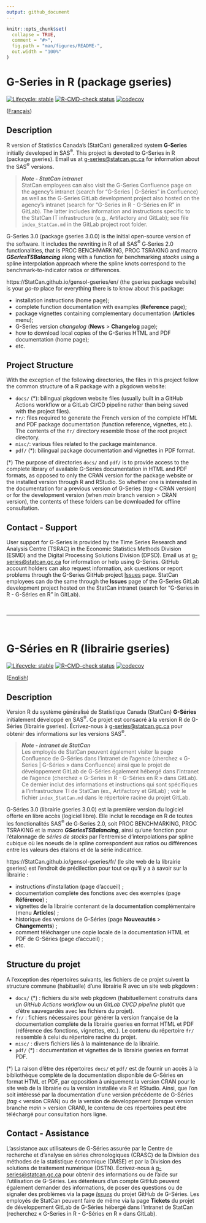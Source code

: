 ```yaml
---
output: github_document
---
```


<!-- README.md is generated from README.Rmd. Please edit that file -->

```r
knitr::opts_chunk$set(
  collapse = TRUE,
  comment = "#>",
  fig.path = "man/figures/README-",
  out.width = "100%"
)
```


# G-Series in R (package gseries)

<!-- badges: start -->

<!-- [![CRAN status](https://www.r-pkg.org/badges/version/gseries)](https://cran.r-project.org/package=gseries) -->
[![Lifecycle: stable](man/figures/lifecycle-stable.svg)](https://lifecycle.r-lib.org/articles/stages.html)
[![R-CMD-check status](https://github.com/StatCan/gensol-gseries/actions/workflows/R-CMD-check.yaml/badge.svg?branch=main)](https://github.com/StatCan/gensol-gseries/actions/workflows/R-CMD-check.yaml?query=branch%3Amain)
[![codecov](https://codecov.io/gh/StatCan/gensol-gseries/graph/badge.svg?token=ZUL7LPM7EV)](https://codecov.io/gh/StatCan/gensol-gseries?branch=main)

<!-- badges: end -->

([Français](#g-s%C3%A9ries-en-r-librairie-gseries))


## Description
R version of Statistics Canada's (StatCan) generalized system **G-Series** initially developed in SAS^®^. This project is devoted to G-Series in R (package gseries). Email us at [g-series@statcan.gc.ca](mailto:g-series@statcan.gc.ca) for information about the SAS^®^ versions. 

> _**Note - StatCan intranet**_\
> StatCan employees can also visit the G-Series Confluence page on the agency's intranet (search for "G-Series | G-Séries" in Confluence) as well as the G-Series GitLab development project also hosted on the agency's intranet (search for "G-Series in R - G-Séries en R" in GitLab). The latter includes information and instructions specific to the StatCan IT infrastructure (e.g., Artifactory and GitLab); see file `index_StatCan.md` in the GitLab project root folder.

G-Series 3.0 (package gseries 3.0.0) is the initial open-source version of the software. It includes the rewriting in R of all SAS^®^ G<span>&#8209;</span>Series 2.0 functionalities, that is PROC BENCHMARKING, PROC TSRAKING and macro _**GSeriesTSBalancing**_ along with a function for benchmarking *stocks* using a spline interpolation approach where the spline knots correspond to the benchmark-to-indicator ratios or differences.

https://StatCan.github.io/gensol-gseries/en/ (the gseries package website) is your *go-to* place for everything there is to know about this package:

* installation instructions (home page);
* complete function documentation with examples (**Reference** page);
* package vignettes containing complementary documentation (**Articles** menu);
* G-Series version *changelog* (**News** > **Changelog** page);
* how to download local copies of the G-Series HTML and PDF documentation (home page);
* etc.


## Project Structure
With the exception of the following directories, the files in this project follow the common structure of a R package with a pkgdown website:

* `docs/` (\*): bilingual pkgdown website files (usually built in a GitHub Actions workflow or a GitLab CI/CD pipeline rather than being saved with the project files).
* `fr/`: files required to generate the French version of the complete HTML and PDF package documentation (function reference, vignettes, etc.). The contents of the `fr/` directory resemble those of the root project directory.
* `misc/`: various files related to the package maintenance.
* `pdf/` (\*): bilingual package documentation and vignettes in PDF format.

(\*) The purpose of directories `docs/` and `pdf/` is to provide access to the complete library of available G-Series documentation in HTML and PDF formats, as opposed to only the CRAN version for the package website or the installed version through R and RStudio. So whether one is interested in the documentation for a previous version of G-Series (*tag* < CRAN version) or for the development version (when *main* branch version > CRAN version), the contents of these folders can be downloaded for offline consultation.


## Contact - Support
User support for G-Series is provided by the Time Series Research and Analysis Centre (TSRAC) in the Economic Statistics Methods Division (ESMD) and the Digital Processing Solutions Division (DPSD). Email us at [g-series@statcan.gc.ca](mailto:g-series@statcan.gc.ca) for information or help using G-Series. GitHub account holders can also request information, ask questions or report problems through the G-Series GitHub project [Issues](https://github.com/StatCan/gensol-gseries/issues) page. StatCan employees can do the same through the **Issues** page of the G-Series GitLab development project hosted on the StatCan intranet (search for "G-Series in R - G-Séries en R" in GitLab).

<br>

***

<br>


# G-Séries en R (librairie gseries)

<!-- badges: start -->

<!-- [![CRAN status](https://www.r-pkg.org/badges/version/gseries)](https://cran.r-project.org/package=gseries) -->
[![Lifecycle: stable](man/figures/lifecycle-stable.svg)](https://lifecycle.r-lib.org/articles/stages.html)
[![R-CMD-check status](https://github.com/StatCan/gensol-gseries/actions/workflows/R-CMD-check.yaml/badge.svg?branch=main)](https://github.com/StatCan/gensol-gseries/actions/workflows/R-CMD-check.yaml?query=branch%3Amain)
[![codecov](https://codecov.io/gh/StatCan/gensol-gseries/graph/badge.svg?token=ZUL7LPM7EV)](https://codecov.io/gh/StatCan/gensol-gseries?branch=main)

<!-- badges: end -->

([English](#g-series-in-r-package-gseries))


## Description
Version R du système généralisé de Statistique Canada (StatCan) **G-Séries** initialement développé en SAS^®^. Ce projet est consacré à la version R de G-Séries (librairie gseries). Écrivez-nous à [g-series@statcan.gc.ca](mailto:g-series@statcan.gc.ca) pour obtenir des informations sur les versions SAS^®^. 

> _**Note - intranet de StatCan**_\
> Les employés de StatCan peuvent également visiter la page Confluence de G-Séries dans l'intranet de l'agence (cherchez « G-Series | G-Séries » dans Confluence) ainsi que le projet de développement GitLab de G-Séries également hébergé dans l'intranet de l'agence (cherchez « G-Series in R - G-Séries en R » dans GitLab). Ce dernier inclut des informations et instructions qui sont spécifiques à l'infrastructure TI de StatCan (ex., Artifactory et GitLab) ; voir le fichier `index_StatCan.md` dans le répertoire racine du projet GitLab.

G-Séries 3.0 (librairie gseries 3.0.0) est la première version du logiciel offerte en libre accès (logiciel libre). Elle inclut le recodage en R de toutes les fonctionalités SAS^®^ de G<span>&#8209;</span>Series 2.0, soit PROC BENCHMARKING, PROC TSRAKING et la macro _**GSeriesTSBalancing**_, ainsi qu'une fonction pour l'étalonnage de *séries de stocks* par l'entremise d'interpolations par spline cubique où les noeuds de la spline correspondent aux ratios ou différences entre les valeurs des étalons et de la série indicatrice.

https://StatCan.github.io/gensol-gseries/fr/ (le site web de la librairie gseries) est l'endroit de prédilection pour tout ce qu'il y a à savoir sur la librairie :

* instructions d'installation (page d'accueil) ;
* documentation complète des fonctions avec des exemples (page **Référence**) ;
* vignettes de la librairie contenant de la documentation complémentaire (menu **Articles**) ;
* historique des versions de G-Séries (page **Nouveautés** > **Changements**) ;
* comment télécharger une copie locale de la documentation HTML et PDF de G-Séries (page d'accueil) ;
* etc.


## Structure du projet
A l'exception des répertoires suivants, les fichiers de ce projet suivent la structure commune (habituelle) d'une librairie R avec un site web pkgdown :

* `docs/` (\*) : fichiers du site web pkgdown (habituellement construits dans un _GitHub Actions workflow_ ou un _GitLab CI/CD pipeline_ plutôt que d'être sauvegardés avec les fichiers du projet).
* `fr/` : fichiers nécessaires pour générer la version française de la documentation complète de la librairie gseries en format HTML et PDF (référence des fonctions, vignettes, etc.). Le contenu du répertoire `fr/` ressemble à celui du répertoire racine du projet.
* `misc/` : divers fichiers liés à la maintenance de la librairie.
* `pdf/` (\*) : documentation et vignettes de la librairie gseries en format PDF.

(\*) La raison d'être des répertoires `docs/` et `pdf/` est de fournir un accès à la bibliothèque complète de la documentation disponible de G-Séries en format HTML et PDF, par opposition à uniquement la version CRAN pour le site web de la librairie ou la version installée via R et RStudio. Ainsi, que l'on soit intéressé par la documentation d'une version précédente de G-Séries (*tag* < version CRAN) ou de la version de développement (lorsque version branche *main* > version CRAN), le contenu de ces répertoires peut être téléchargé pour consultation hors ligne.


## Contact - Assistance
L'assistance aux utilisateurs de G-Séries assurée par le Centre de recherche et d'analyse en séries chronologiques (CRASC) de la Division des méthodes de la statistique économique (DMSE) et par la Division des solutions de traitement numérique (DSTN). Écrivez-nous à [g-series@statcan.gc.ca](mailto:g-series@statcan.gc.ca) pour obtenir des informations ou de l'aide sur l'utilisation de G-Séries. Les détenteurs d'un compte GitHub peuvent également demander des informations, de poser des questions ou de signaler des problèmes via la page [*Issues*](https://github.com/StatCan/gensol-gseries/issues) du projet GitHub de G-Séries. Les employés de StatCan peuvent faire de même via la page **Tickets** du projet de développement GitLab de G-Séries hébergé dans l'intranet de StatCan (recherchez « G-Series in R - G-Séries en R » dans GitLab).
